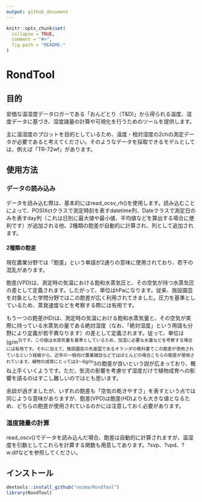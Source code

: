 ```yaml
---
output: github_document
---
```


<!-- README.md is generated from README.Rmd. Please edit that file -->

```r
knitr::opts_chunk$set(
  collapse = TRUE,
  comment = "#>",
  fig.path = "README-"
)
```

# RondTool

## 目的

安価な温湿度データロガーである「おんどとり（T&D)」から得られる温度、湿度データに基づき、湿度諸量の計算や可視化を行うためのツールを提供します。

主に温湿度のプロットを目的としているため、温度・相対湿度の2chの測定データが必要であると考えてください。そのようなデータを採取できるモデルとしては、例えば「TR-72wf」があります。

## 使用方法

### データの読み込み

データを読み込む際は、基本的にはread_ocsv_rh()を使用します。読み込むことによって、POSIXctクラスで測定時刻を表すdatetime列、Dateクラスで測定日のみを表すday列（これは日別に最大値や最小値、平均値などを算出する場合に便利です）が追加される他、2種類の飽差が自動的に計算され、列として追加されます。

#### 2種類の飽差

現在農業分野では「飽差」という単語が2通りの意味に使用されており、若干の混乱があります。

飽差(VPD)は、測定時の気温における飽和水蒸気圧と、その空気が持つ水蒸気圧の差として定義されます。したがって、単位はhPaになります。従来、施設園芸を対象とした学問分野ではこの飽差が広く利用されてきました。圧力を基準としているため、蒸発速度などを考察する際には有用です。

もう一つの飽差(HD)は、測定時の気温における飽和水蒸気量と、その空気が実際に持っている水蒸気の量である絶対湿度（なお、「絶対湿度」という用語も分野により定義が若干異なります）の差として定義されます。従って、単位は(g/m^3)です。この値は水蒸気量を基準としているため、加湿に必要な水量などを考察する場合には有用です。それに加えて、施設園芸の先進国であるオランダの教科書でこの飽差が使用されているという経緯から、近年の一般向け農業雑誌などではほとんどの場合こちらの飽差が使用されています。植物の成育にとっては3〜6g/m^3の飽差が良いという説が広まっており、概ね上手くいくようです。ただ、気流の影響を考慮せず湿度だけで植物成育への影響を語るのはすこし難しいのではとも思います。

余談が過ぎましたが、いずれの飽差も「空気の乾きやすさ」を表すという点では同じような意味がありますが、飽差(VPD)は飽差(HD)よりも大きな値となるため、どちらの飽差が使用されているのかには注意しておく必要があります。

### 湿度諸量の計算

read_oscv()でデータを読み込んだ場合、飽差は自動的に計算されますが、温湿度を引数としてこれらを計算する関数も用意してあります。?svp、?vpd、?w.difなどを参照してください。

## インストール

```r
devtools::install_github("nozma/RondTool")
library(RondTool)
```
